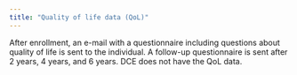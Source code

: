 ```yaml
---
title: "Quality of life data (QoL)"
---
```


 
After enrollment, an e-mail with a questionnaire including questions about quality of life is sent to the individual. A follow-up questionnaire is sent after 2 years, 4 years, and 6 years. DCE does not have the QoL data. 